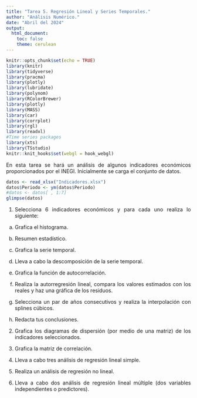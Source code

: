 ```yaml
---
title: "Tarea 5. Regresión Lineal y Series Temporales."
author: "Análisis Numérico."
date: "Abril del 2024"
output: 
  html_document:
    toc: false
    theme: cerulean
---
```






<style>
body {
text-align: justify}
</style>



```r
knitr::opts_chunk$set(echo = TRUE)
library(knitr)
library(tidyverse)
library(pracma)
library(plotly)
library(lubridate)
library(polynom)
library(RColorBrewer)
library(plotly)
library(MASS)
library(car)
library(corrplot)
library(rgl)
library(readxl)
#Time series packages
library(xts)
library(TSstudio)
knitr::knit_hooks$set(webgl = hook_webgl)

```



En esta tarea se hará un análisis de algunos indicadores económicos proporcionados por el INEGI.  Inicialmente se carga el conjunto de datos.


```r
datos <- read_xlsx("Indicadores.xlsx")
datos$Periodo <- ym(datos$Periodo)
#datos <- datos[ , 1:7]
glimpse(datos)
```


1. Selecciona 6 indicadores económicos y para cada uno realiza lo siguiente:

a) Grafica el histograma.

b) Resumen estadístico.

c) Grafica la serie temporal.

d) Lleva a cabo la descomposición de la serie temporal.

e) Grafica la función de autocorrelación.

f) Realiza la autorregresión lineal, compara los valores estimados con los reales y haz una gráfica de los residuos.

g) Selecciona un par de años consecutivos y realiza la interpolación con splines cúbicos.

h) Redacta tus conclusiones.


2. Grafica los diagramas de dispersión (por medio de una matriz) de los indicadores seleccionados.

3. Grafica la matriz de correlación.

4. Lleva a cabo tres análisis de regresión lineal simple.

5. Realiza un análisis de regresión no lineal.

6. Lleva a cabo dos análisis de regresión lineal múltiple (dos variables independientes o predictores).






